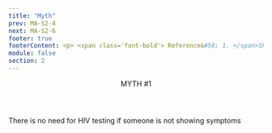 ```yaml
---
title: "Myth"
prev: MA-S2-4
next: MA-S2-6
footer: true
footerContent: <p> <span class='font-bold'> Reference&#58; 1. </span>Sharkey L, Murphy M. A Timeline of HIV Symptoms. Healthline. February 15, 2022. Accessed May 19, 2022. https://www.healthline.com/health/hiv-aids/hiv-symptoms-timeline <span class='font-bold'> 2. </span> Centers for Disease Control and Prevention. HIV Care Saves Lives Infographic. November 25, 2014. Accessed May 19, 2022. https://www.cdc.gov/vitalsigns/hiv-aids-medical-care/infographic.html <span class='font-bold'> 3. </span> Centers for Disease Control and Prevention. HIV Treatment. April 20, 2022. Accessed May 19, 2022. https://www.cdc.gov/hiv/basics/livingwithhiv/treatment.html</p>
module: false
section: 2
---
```


<Header>
  MYTH <span className="text-red">#1</span>
</Header>
<StickyPicture image="/GettyImages-1224404118_FPO_BW.png" primary>
  <Pic
    src="/Group_491.svg"
    className="h-[75px] w-[75px] xl:h-[150px] xl:w-[150px]"
  />
  <PP class="font-sans font-bold text-2xl xl:text-3xl text-red">
    There is no need for HIV testing if someone is not showing symptoms
  </PP>
  <br />
  <List
    type="simple"
    fontSize="text-1rem xl:text-1.5rem"
    list="Even if someone is not showing any symptoms, they may still have HIV 1
  No matter the test result, options exist for both HIV prevention and treatment 2
  While there is no cure for HIV, treatment exists that can keep the amount of virus so low in the body it is undetectable and cannot be transmitted to others 3"
  />
</StickyPicture>
